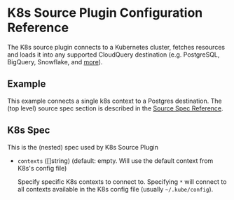 # K8s Source Plugin Configuration Reference

The K8s source plugin connects to a Kubernetes cluster, fetches resources and loads it into any supported CloudQuery destination (e.g. PostgreSQL, BigQuery, Snowflake, and [more](/docs/plugins/destinations/overview)).

## Example

This example connects a single k8s context to a Postgres destination. The (top level) source spec section is described in the [Source Spec Reference](/docs/reference/source-spec).


<Configuration/>

## K8s Spec

This is the (nested) spec used by K8s Source Plugin

- `contexts` ([]string) (default: empty. Will use the default context from K8s's config file)

  Specify specific K8s contexts to connect to. Specifying `*` will connect to all contexts available in
  the K8s config file (usually `~/.kube/config`).
